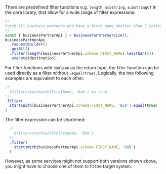 There are predefined filter functions e.g. `length`, `substring`, `substringOf` in the core library, that allow for a wide range of filter expressions:

```ts
/*
Fetch all business partners who have a first name shorter than 5 letters
*/
const { businessPartnerApi } = businessPartnerService();
businessPartnerApi
  .requestBuilder()
  .getAll()
  .filter(length(businessPartnerApi.schema.FIRST_NAME).lessThan(5))
  .execute(destination);
```

For filter functions with `boolean` as the return type, the filter function can be used directly as a filter without `.equal(true)`.
Logically, the two following examples are equivalent to each other:

```ts
/*
  $filter=startswith(FirstName, 'Bob') eq true
*/
.filter(
  startsWith(businessPartnerApi.schema.FIRST_NAME, 'Bob').equal(true)
)
```

The filter expression can be shortened:

```ts
  /*
    $filter=startswith(FirstName, 'Bob')
  */
  .filter(
    startsWith(businessPartnerApi.schema.FIRST_NAME, 'Bob')
  )
```

However, as some services might not support both versions shown above, you might have to choose one of them to fit the target system.
